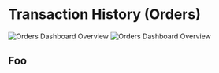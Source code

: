 # Transaction History (Orders)

![Orders Dashboard Overview](./overview.light.png)
![Orders Dashboard Overview](./overview.dark.png)

## Foo
